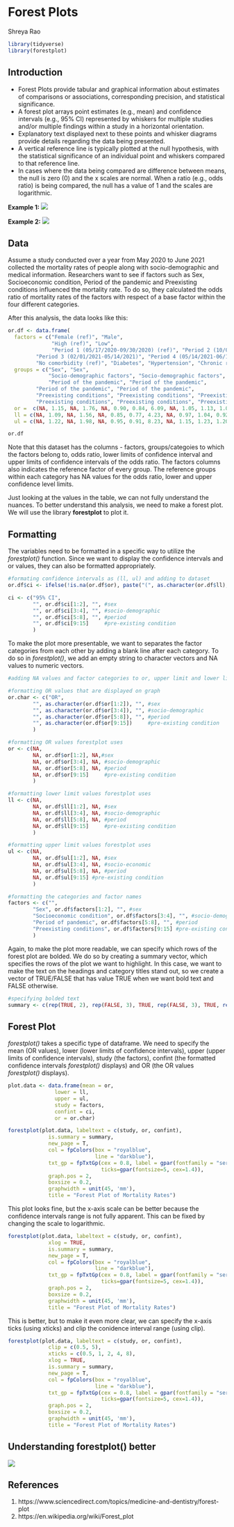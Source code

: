 # Forest Plots

Shreya Rao

```r
library(tidyverse)
library(forestplot)
```

## Introduction

- Forest Plots provide tabular and graphical information about estimates of comparisons or associations, corresponding precision, and statistical significance. 
- A forest plot arrays point estimates (e.g., mean) and confidence intervals (e.g., 95% CI) represented by whiskers for multiple studies and/or multiple findings within a study in a horizontal orientation. 
- Explanatory text displayed next to these points and whisker diagrams provide details regarding the data being presented. 
- A vertical reference line is typically plotted at the null hypothesis, with the statistical significance of an individual point and whiskers compared to that reference line. 
- In cases where the data being compared are difference between means, the null is zero (0) and the x scales are normal. When a ratio (e.g., odds ratio) is being compared, the null has a value of 1 and the scales are logarithmic.

**Example 1:**
![](resources/forest_plot/SA_Cognitive.JPG)

**Example 2:** 
![](resources/forest_plot/wiki.PNG)


## Data 

Assume a study conducted over a year from May 2020 to June 2021 collected the mortality rates of people along with socio-demographic and medical information. Researchers want to see if factors such as Sex, Socioeconomic condition, Period of the pandemic and Preexisting conditions influenced the mortality rate. To do so, they calculated the odds ratio of mortality rates of the factors with respect of a base factor within the four different categories. 

After this analysis, the data looks like this: 

```r
or.df <- data.frame(
  factors = c("Female (ref)", "Male", 
              "High (ref)", "Low", 
              "Period 1 (05/17/2020-09/30/2020) (ref)", "Period 2 (10/01/2020-01/31/2021)",
         "Period 3 (02/01/2021-05/14/2021)", "Period 4 (05/14/2021-06/14/2021)", 
         "No comorbidity (ref)", "Diabetes", "Hypertension", "Chronic respiratory illness",   "Chronic renal disease", "Chronic liver disease", "Other"), 
  groups = c("Sex", "Sex", 
             "Socio-demographic factors", "Socio-demographic factors", 
             "Period of the pandemic", "Period of the pandemic",
         "Period of the pandemic", "Period of the pandemic", 
         "Preexisting conditions", "Preexisting conditions", "Preexisting conditions",
         "Preexisting conditions", "Preexisting conditions", "Preexisting conditions", "Preexisting conditions"),
  or =  c(NA, 1.15, NA, 1.76, NA, 0.90, 0.84, 6.09, NA, 1.05, 1.13, 1.05, 2.33, 2.08, 1.44),
  ll = c(NA, 1.09, NA, 1.56, NA, 0.85, 0.77, 4.23, NA, 0.97, 1.04, 0.92, 2.04, 1.57, 1.29),
  ul = c(NA, 1.22, NA, 1.98, NA, 0.95, 0.91, 8.23, NA, 1.15, 1.23, 1.20, 2.67, 2.74, 1.61))

or.df
```

Note that this dataset has the columns - factors, groups/categoies to which the factors belong to, odds ratio, lower limits of confidence interval and upper limits of confidence intervals of the odds ratio. The factors columns also indicates the reference factor of every group. The reference groups within each category has NA values for the odds ratio, lower and upper confidence level limits. 

Just looking at the values in the table, we can not fully understand the nuances. To better understand this analysis, we need to make a forest plot. We will use the library **forestplot** to plot it.


## Formatting 

The variables need to be formatted in a specific way to utilize the *forestplot()* function. Since we want to display the confidence intervals and or values, they can also be formatted appropriately.

```r
#formating confidence intervals as (ll, ul) and adding to dataset
or.df$ci <- ifelse(!is.na(or.df$or), paste("(", as.character(or.df$ll), ", ", as.character(or.df$ul), ")", sep = ""), "")

ci <- c("95% CI", 
        "", or.df$ci[1:2], "", #sex
        "", or.df$ci[3:4], "", #socio-demographic
        "", or.df$ci[5:8], "", #period
        "", or.df$ci[9:15]     #pre-existing condition
        )
```


To make the plot more presentable, we want to separates the factor categories from each other by adding a blank line after each category. To do so in *forestplot()*, we add an empty string to character vectors and NA values to numeric vectors.

```r
#adding NA values and factor categories to or, upper limit and lower limit vectors

#formatting OR values that are displayed on graph
or.char <- c("OR", 
        "", as.character(or.df$or[1:2]), "", #sex
        "", as.character(or.df$or[3:4]), "", #socio-demographic
        "", as.character(or.df$or[5:8]), "", #period
        "", as.character(or.df$or[9:15])     #pre-existing condition
        )

#formatting OR values forestplot uses
or <- c(NA,  
        NA, or.df$or[1:2], NA,#sex 
        NA, or.df$or[3:4], NA, #socio-demographic
        NA, or.df$or[5:8], NA, #period
        NA, or.df$or[9:15]     #pre-existing condition
        )

#formatting lower limit values forestplot uses
ll <- c(NA, 
        NA, or.df$ll[1:2], NA, #sex
        NA, or.df$ll[3:4], NA, #socio-demographic
        NA, or.df$ll[5:8], NA, #period
        NA, or.df$ll[9:15]     #pre-existing condition
        )

#formatting upper limit values forestplot uses
ul <- c(NA,  
        NA, or.df$ul[1:2], NA, #sex
        NA, or.df$ul[3:4], NA, #socio-economic
        NA, or.df$ul[5:8], NA, #period
        NA, or.df$ul[9:15] #pre-existing condition
        )

#formatting the categories and factor names
factors <- c("", 
        "Sex", or.df$factors[1:2], "", #sex
        "Socioeconomic condition", or.df$factors[3:4], "", #socio-demographic
        "Period of pandemic", or.df$factors[5:8], "", #period
        "Preexisting conditions", or.df$factors[9:15] #pre-existing condition
        )
```


Again, to make the plot more readable, we can specify which rows of the forest plot are bolded. We do so by creating a summary vector, which specifies the rows of the plot we want to highlight. In this case, we want to make the text on the headings and category titles stand out, so we create a vector of TRUE/FALSE that has value TRUE when we want bold text and FALSE otherwise. 

```r
#specifying bolded text
summary <- c(rep(TRUE, 2), rep(FALSE, 3), TRUE, rep(FALSE, 3), TRUE, rep(FALSE, 5), TRUE, rep(FALSE, 7))
```


## Forest Plot

*forestplot()* takes a specific type of dataframe. We need to specify the mean (OR values), lower (lower limits of confidence intervals), upper (upper limits of confidence intervals), study (the factors), confint (the formatted confidence intervals *forestplot()* displays) and OR (the OR values *forestplot()* displays).

```r
plot.data <- data.frame(mean = or,
               lower = ll,
               upper = ul,
               study = factors,
               confint = ci,
               or = or.char)
```


```r
forestplot(plot.data, labeltext = c(study, or, confint),
             is.summary = summary,
             new_page = T,
             col = fpColors(box = "royalblue",
                            line = "darkblue"),
             txt_gp = fpTxtGp(cex = 0.8, label = gpar(fontfamily = "serif"), 
                              ticks=gpar(fontsize=5, cex=1.4)),
             graph.pos = 2,
             boxsize = 0.2,
             graphwidth = unit(45, 'mm'),
             title = "Forest Plot of Mortality Rates")
```

This plot looks fine, but the x-axis scale can be better because the confidence intervals range is not fully apparent. This can be fixed by changing the scale to logarithmic.  

```r
forestplot(plot.data, labeltext = c(study, or, confint),
             xlog = TRUE,
             is.summary = summary,
             new_page = T,
             col = fpColors(box = "royalblue",
                            line = "darkblue"),
             txt_gp = fpTxtGp(cex = 0.8, label = gpar(fontfamily = "serif"), 
                              ticks=gpar(fontsize=5, cex=1.4)),
             graph.pos = 2,
             boxsize = 0.2,
             graphwidth = unit(45, 'mm'),
             title = "Forest Plot of Mortality Rates")
```

This is better, but to make it even more clear, we can specify the x-axis ticks (using xticks) and clip the conidence interval range (using clip). 

```r
forestplot(plot.data, labeltext = c(study, or, confint),
             clip = c(0.5, 5),
             xticks = c(0.5, 1, 2, 4, 8),
             xlog = TRUE,
             is.summary = summary,
             new_page = T,
             col = fpColors(box = "royalblue",
                            line = "darkblue"),
             txt_gp = fpTxtGp(cex = 0.8, label = gpar(fontfamily = "serif"), 
                              ticks=gpar(fontsize=5, cex=1.4)),
             graph.pos = 2,
             boxsize = 0.2,
             graphwidth = unit(45, 'mm'),
             title = "Forest Plot of Mortality Rates")
```


## Understanding forestplot() better

![](resources/forest_plot/visual.JPG)

## References

1. https://www.sciencedirect.com/topics/medicine-and-dentistry/forest-plot
2. https://en.wikipedia.org/wiki/Forest_plot
